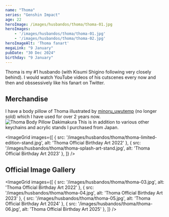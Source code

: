 ```yaml
---
name: "Thoma"
series: "Genshin Impact"
age: 22
heroImage: /images/husbandos/thoma/thoma-01.jpg
heroImages: 
    - '/images/husbandos/thoma/thoma-01.jpg'
    - '/images/husbandos/thoma/thoma-02.jpg'
heroImageAlt: 'Thoma fanart'
megaLink: "9 January"
pubDate: "30 Dec 2024"
birthday: "9 January"
---
```

Thoma is my #1 husbando (with Kisumi Shigino following very closely behind). I would watch YouTube videos of his cutscenes every now and then and obssessively like his fanart on Twitter. 


<YouTube id="https://www.youtube.com/watch?v=vlRJFDQFAA4" />

## Merchandise
I have a body pillow of Thoma illustrated by <a href="https://linktr.ee/minoru_uwutemp">minoru_uwutemp</a> (no longer sold) which I have used for over 2 years now. 
![Thoma Body Pillow Dakimakura](/images/husbandos/thoma/thoma-daki.jpg)
This is in addition to various other keychains and acrylic stands I purchased from Japan. 


<ImageGrid images={[
  { src: '/images/husbandos/thoma/thoma-limited-edition-stand.jpg', alt: 'Thoma Official Birthday Art 2022' },
  { src: '/images/husbandos/thoma/thoma-splash-art-stand.jpg', alt: 'Thoma Official Birthday Art 2023' },
]} />

## Official Image Gallery

<ImageGrid images={[
  { src: '/images/husbandos/thoma/thoma-03.jpg', alt: 'Thoma Official Birthday Art 2022' },
  { src: '/images/husbandos/thoma/thoma-04.jpg', alt: 'Thoma Official Birthday Art 2023' },
  { src: '/images/husbandos/thoma/thoma-05.jpg', alt: 'Thoma Official Birthday Art 2024' },
  { src: '/images/husbandos/thoma/thoma-06.jpg', alt: 'Thoma Official Birthday Art 2025' },
]} />
